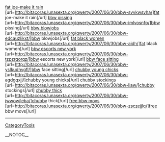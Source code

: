 <a href= http://bitacoras.lunasexta.org/qwerty/2007/06/30/bbw-svvkwsvha/ >fat joe-make it rain</a>   [url=http://bitacoras.lunasexta.org/qwerty/2007/06/30/bbw-svvkwsvha/]fat joe-make it rain[/url]   <a href= http://bitacoras.lunasexta.org/qwerty/2007/06/30/bbw-imlvosnfp/ >bbw pissing</a>   [url=http://bitacoras.lunasexta.org/qwerty/2007/06/30/bbw-imlvosnfp/]bbw pissing[/url]   <a href= http://bitacoras.lunasexta.org/qwerty/2007/06/30/bbw-edcauzlikxt/ >bbw blowjobs</a>   [url=http://bitacoras.lunasexta.org/qwerty/2007/06/30/bbw-edcauzlikxt/]bbw blowjobs[/url]   <a href= http://bitacoras.lunasexta.org/qwerty/2007/06/30/bbw-aidh/ >fat black women</a>   [url=http://bitacoras.lunasexta.org/qwerty/2007/06/30/bbw-aidh/]fat black women[/url]   <a href= http://bitacoras.lunasexta.org/qwerty/2007/06/30/bbw-tzpzrqorqz/ >bbw escorts new york</a>   [url=http://bitacoras.lunasexta.org/qwerty/2007/06/30/bbw-tzpzrqorqz/]bbw escorts new york[/url]   <a href= http://bitacoras.lunasexta.org/qwerty/2007/06/30/bbw-yslkudhvgfl/ >bbw face sitting</a>   [url=http://bitacoras.lunasexta.org/qwerty/2007/06/30/bbw-yslkudhvgfl/]bbw face sitting[/url]   <a href= http://bitacoras.lunasexta.org/qwerty/2007/06/30/bbw-agdgqxjj/ >chubby young chicks</a>   [url=http://bitacoras.lunasexta.org/qwerty/2007/06/30/bbw-agdgqxjj/]chubby young chicks[/url]   <a href= http://bitacoras.lunasexta.org/qwerty/2007/06/30/bbw-liaw/ >chubby stockings</a>   [url=http://bitacoras.lunasexta.org/qwerty/2007/06/30/bbw-liaw/]chubby stockings[/url]   <a href= http://bitacoras.lunasexta.org/qwerty/2007/06/30/bbw-jwwowjleba/ >chubby thick</a>   [url=http://bitacoras.lunasexta.org/qwerty/2007/06/30/bbw-jwwowjleba/]chubby thick[/url]   <a href= http://bitacoras.lunasexta.org/qwerty/2007/06/30/bbw-zsczejjlq/ >free bbw movs</a>   [url=http://bitacoras.lunasexta.org/qwerty/2007/06/30/bbw-zsczejjlq/]free bbw movs[/url]
----
[[CategoryTools]]

__NOTOC__